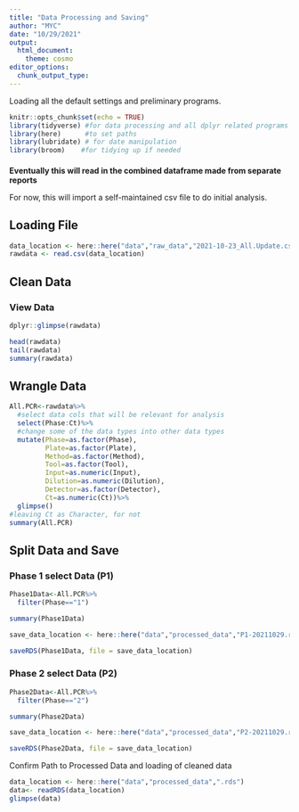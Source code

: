 ---
title: "Data Processing and Saving"
author: "MYC"
date: "10/29/2021"
output: 
  html_document:
    theme: cosmo
editor_options: 
  chunk_output_type:
---
Loading all the default settings and preliminary programs.
```{r setup, include=FALSE}
knitr::opts_chunk$set(echo = TRUE)
library(tidyverse) #for data processing and all dplyr related programs
library(here)      #to set paths
library(lubridate) # for date manipulation
library(broom)    #for tidying up if needed

```
####
__Eventually this will read in the combined dataframe made from separate reports__

For now, this will import a self-maintained csv file to do initial analysis.

###

## Loading File
```{r Load All Data}
data_location <- here::here("data","raw_data","2021-10-23_All.Update.csv")
rawdata <- read.csv(data_location)
```
## Clean Data

### View Data
```{r view data}
dplyr::glimpse(rawdata)

head(rawdata)
tail(rawdata)
summary(rawdata)
```
## Wrangle Data
```{r wrangle data}
All.PCR<-rawdata%>%
  #select data cols that will be relevant for analysis
  select(Phase:Ct)%>%
  #change some of the data types into other data types
  mutate(Phase=as.factor(Phase), 
         Plate=as.factor(Plate),
         Method=as.factor(Method),
         Tool=as.factor(Tool),
         Input=as.numeric(Input),
         Dilution=as.numeric(Dilution),
         Detector=as.factor(Detector),
         Ct=as.numeric(Ct))%>%
  glimpse()
#leaving Ct as Character, for not
summary(All.PCR)
```
## Split Data and Save

### Phase 1 select Data (P1)
```{r P1 Select}
Phase1Data<-All.PCR%>%
  filter(Phase=="1")

summary(Phase1Data)
```
```{r P1 Save RDS}
save_data_location <- here::here("data","processed_data","P1-20211029.rds")

saveRDS(Phase1Data, file = save_data_location)
```

### Phase 2 select Data (P2)
```{r P2 Select}
Phase2Data<-All.PCR%>%
  filter(Phase=="2")

summary(Phase2Data)

```
```{r P2 Save RDS}

save_data_location <- here::here("data","processed_data","P2-20211029.rds")

saveRDS(Phase2Data, file = save_data_location)
```











Confirm Path to Processed Data and loading of cleaned data
```{r load data}
data_location <- here::here("data","processed_data",".rds")
data<- readRDS(data_location)
glimpse(data)
```
